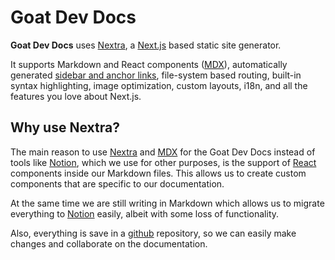 
# Goat Dev Docs

**Goat Dev Docs** uses [Nextra](https://nextra.vercel.app/), a [Next.js](https://nextjs.org) based static site generator.

It supports Markdown and React components ([MDX](/features/mdx)),
automatically generated [sidebar and anchor links](/get-started#sidebar-and-anchor-links), file-system based routing,
built-in syntax highlighting, image optimization, custom layouts, i18n, and all the features you love about Next.js.


## Why use Nextra?

The main reason to use [Nextra](https://nextra.vercel.app/) and [MDX](/features/mdx) for the Goat Dev Docs instead of tools
like [Notion](https://www.notion.so/), which we use for other purposes, is the support of [React](https://reactjs.org/)
components inside our Markdown files. This allows us to create custom components that are specific to our documentation.

At the same time we are still writing in Markdown which allows us to migrate everything to [Notion](https://www.notion.so/)
easily, albeit with some loss of functionality.

Also, everything is save in a [github](https://github.com/Ibex-CRM/goat-dev-docs) repository, so we can easily make changes
and collaborate on the documentation.
